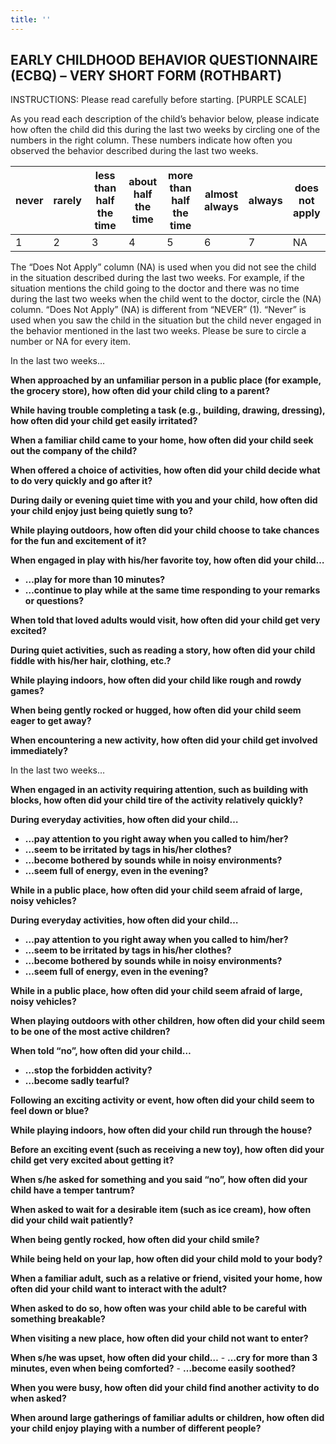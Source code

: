 ```yaml
---
title: ''
---
```


## EARLY CHILDHOOD BEHAVIOR QUESTIONNAIRE (ECBQ) – VERY SHORT FORM (ROTHBART) 
INSTRUCTIONS: Please read carefully before starting. [PURPLE SCALE]

As you read each description of the child’s behavior below, please indicate how often the child did this during the last two weeks by circling one of the numbers in the right column. 
These numbers indicate how often you observed the behavior described during the last two weeks.
   
| never | rarely | less than half the time | about half the time | more than half the time | almost always | always | does not apply | 
|-|-|-|-|-|-|-|-|
| 1 | 2 | 3 | 4 | 5 | 6 | 7 | NA |


The “Does Not Apply” column (NA) is used when you did not see the child in the situation described during the last two weeks. 
For example, if the situation mentions the child going to the doctor and there was no time during the last two weeks when the child went to the doctor, circle the (NA) column. “Does Not Apply” (NA) is different from “NEVER” (1). 
“Never” is used when you saw the child in the situation but the child never engaged in the behavior mentioned in the last two weeks. 
Please be sure to circle a number or NA for every item.

In the last two weeks...

**When approached by an unfamiliar person in a public place (for example, the grocery store), how often did your child cling to a parent?**

**While having trouble completing a task (e.g., building, drawing, dressing), how often did your child get easily irritated?**

**When a familiar child came to your home, how often did your child seek out the company of the child?**

**When offered a choice of activities, how often did your child decide what to do very quickly and go after it?**

**During daily or evening quiet time with you and your child, how often did your child enjoy just being quietly sung to?**

**While playing outdoors, how often did your child choose to take chances for the fun and excitement of it?**

**When engaged in play with his/her favorite toy, how often did your child...**

- **...play for more than 10 minutes?**
- **...continue to play while at the same time responding to your remarks or questions?**

**When told that loved adults would visit, how often did your child get very excited?**

**During quiet activities, such as reading a story, how often did your child fiddle with his/her hair, clothing, etc.?**

**While playing indoors, how often did your child like rough and rowdy games?**

**When being gently rocked or hugged, how often did your child seem eager to get away?**

**When encountering a new activity, how often did your child get involved immediately?**

In the last two weeks...

**When engaged in an activity requiring attention, such as building with blocks, how often did your child tire of the activity relatively quickly?**

**During everyday activities, how often did your child...**

- **...pay attention to you right away when you called to him/her?**
- **...seem to be irritated by tags in his/her clothes?**
- **...become bothered by sounds while in noisy environments?**
- **...seem full of energy, even in the evening?**

**While in a public place, how often did your child seem afraid of large, noisy vehicles?**

**During everyday activities, how often did your child...**

- **...pay attention to you right away when you called to him/her?**
- **...seem to be irritated by tags in his/her clothes?**
- **...become bothered by sounds while in noisy environments?**
- **...seem full of energy, even in the evening?**

**While in a public place, how often did your child seem afraid of large, noisy vehicles?**

**When playing outdoors with other children, how often did your child seem to be one of the most active children?**

**When told “no”, how often did your child...**

- **...stop the forbidden activity?**
- **...become sadly tearful?**

**Following an exciting activity or event, how often did your child seem to feel down or blue?**

**While playing indoors, how often did your child run through the house?**

**Before an exciting event (such as receiving a new toy), how often did your child get very excited about getting it?**

**When s/he asked for something and you said “no”, how often did your child have a temper tantrum?**

**When asked to wait for a desirable item (such as ice cream), how often did your child wait patiently?**

**When being gently rocked, how often did your child smile?**

**While being held on your lap, how often did your child mold to your body?**

**When a familiar adult, such as a relative or friend, visited your home, how often did your child want to interact with the adult?**

**When asked to do so, how often was your child able to be careful with something breakable?**

**When visiting a new place, how often did your child not want to enter?**

**When s/he was upset, how often did your child...**
- **...cry for more than 3 minutes, even when being comforted?**
- **...become easily soothed?**

**When you were busy, how often did your child find another activity to do when asked?**

**When around large gatherings of familiar adults or children, how often did your child enjoy playing with a number of different people?**
